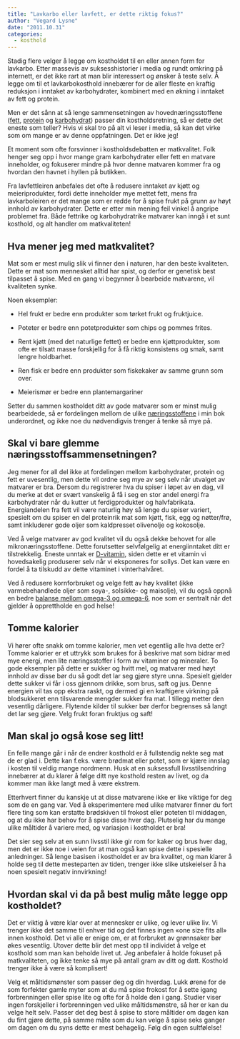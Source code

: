 ```yaml
---
title: "Lavkarbo eller lavfett, er dette riktig fokus?"
author: "Vegard Lysne"
date: "2011.10.31"
categories:
  - kosthold
---
```


Stadig flere velger å legge om kostholdet til en eller annen form for lavkarbo. Etter massevis av suksesshistorier i media og rundt omkring på internett, er det ikke rart at man blir interessert og ønsker å teste selv. Å legge om til et lavkarbokosthold innebærer for de aller fleste en kraftig reduksjon i inntaket av karbohydrater, kombinert med en økning i inntaket av fett og protein.

Men er det sånn at så lenge sammensetningen av hovednæringsstoffene ([fett](http://www.friskogfunksjonell.no/fett/), [protein](http://www.friskogfunksjonell.no/protein/) og [karbohydrat](http://www.friskogfunksjonell.no/karbohydrater/)) passer din kostholdsretning, så er dette det eneste som teller? Hvis vi skal tro på alt vi leser i media, så kan det virke som om mange er av denne oppfatningen. Det er ikke jeg!

Et moment som ofte forsvinner i kostholdsdebatten er matkvalitet. Folk henger seg opp i hvor mange gram karbohydrater eller fett en matvare inneholder, og fokuserer mindre på hvor denne matvaren kommer fra og hvordan den havnet i hyllen på butikken.

Fra lavfettleiren anbefales det ofte å redusere inntaket av kjøtt og meieriprodukter, fordi dette inneholder mye mettet fett, mens fra lavkarboleiren er det mange som er redde for å spise frukt på grunn av høyt innhold av karbohydrater. Dette er etter min mening feil vinkel å angripe problemet fra. Både fettrike og karbohydratrike matvarer kan inngå i et sunt kosthold, og alt handler om matkvaliteten!

## Hva mener jeg med matkvalitet?

Mat som er mest mulig slik vi finner den i naturen, har den beste kvaliteten. Dette er mat som mennesket alltid har spist, og derfor er genetisk best tilpasset å spise. Med en gang vi begynner å bearbeide matvarene, vil kvaliteten synke.

Noen eksempler:

-   Hel frukt er bedre enn produkter som tørket frukt og fruktjuice.

-   Poteter er bedre enn potetprodukter som chips og pommes frites.

-   Rent kjøtt (med det naturlige fettet) er bedre enn kjøttprodukter, som ofte er tilsatt masse forskjellig for å få riktig konsistens og smak, samt lengre holdbarhet.

-   Ren fisk er bedre enn produkter som fiskekaker av samme grunn som over.

-   Meierismør er bedre enn plantemargariner

Setter du sammen kostholdet ditt av gode matvarer som er minst mulig bearbeidede, så er fordelingen mellom de ulike [næringsstoffene](http://www.friskogfunksjonell.no/naeringsstoffene/ "Artikkelserie om Næringsstoffene") i min bok underordnet, og ikke noe du nødvendigvis trenger å tenke så mye på.

## Skal vi bare glemme næringsstoffsammensetningen?

Jeg mener for all del ikke at fordelingen mellom karbohydrater, protein og fett er uvesentlig, men dette vil ordne seg mye av seg selv når utvalget av matvarer er bra. Dersom du registrerer hva du spiser i løpet av en dag, vil du merke at det er svært vanskelig å få i seg en stor andel energi fra karbohydrater når du kutter ut ferdigprodukter og halvfabrikata. Energiandelen fra fett vil være naturlig høy så lenge du spiser variert, spesielt om du spiser en del proteinrik mat som kjøtt, fisk, egg og nøtter/frø, samt inkluderer gode oljer som kaldpresset olivenolje og kokosolje.

Ved å velge matvarer av god kvalitet vil du også dekke behovet for alle mikronæringsstoffene. Dette forutsetter selvfølgelig at energiinntaket ditt er tilstrekkelig. Eneste unntak er [D-vitamin](http://www.friskogfunksjonell.no/d-vitamin/ "D-vitamin"), siden dette er et vitamin vi hovedsakelig produserer selv når vi eksponeres for sollys. Det kan være en fordel å ta tilskudd av dette vitaminet i vinterhalvåret.

Ved å redusere kornforbruket og velge fett av høy kvalitet (ikke varmebehandlede oljer som soya-, solsikke- og maisolje), vil du også oppnå en bedre [balanse mellom omega-3 og omega-6](http://www.friskogfunksjonell.no/omega-3-og-omega-6-i-kostholdet/ "Omega-3 og Omega-6 i kostholdet"), noe som er sentralt når det gjelder å opprettholde en god helse!

## Tomme kalorier

Vi hører ofte snakk om tomme kalorier, men vet egentlig alle hva dette er? Tomme kalorier er et uttrykk som brukes for å beskrive mat som bidrar med mye energi, men lite næringsstoffer i form av vitaminer og mineraler. To gode eksempler på dette er sukker og hvitt mel, og matvarer med høyt innhold av disse bør du så godt det lar seg gjøre styre unna. Spesielt gjelder dette sukker vi får i oss gjennom drikke, som brus, saft og jus. Denne energien vil tas opp ekstra raskt, og dermed gi en kraftigere virkning på blodsukkeret enn tilsvarende mengder sukker fra mat. I tillegg metter den vesentlig dårligere. Flytende kilder til sukker bør derfor begrenses så langt det lar seg gjøre. Velg frukt foran fruktjus og saft!

## Man skal jo også kose seg litt!

En felle mange går i når de endrer kosthold er å fullstendig nekte seg mat de er glad i. Dette kan f.eks. være brødmat eller potet, som er kjære innslag i kosten til veldig mange nordmenn. Husk at en suksessfull livsstilsendring innebærer at du klarer å følge ditt nye kosthold resten av livet, og da kommer man ikke langt med å være ekstrem.

Etterhvert finner du kanskje ut at disse matvarene ikke er like viktige for deg som de en gang var. Ved å eksperimentere med ulike matvarer finner du fort flere ting som kan erstatte brødskiven til frokost eller poteten til middagen, og at du ikke har behov for å spise disse hver dag. Plutselig har du mange ulike måltider å variere med, og variasjon i kostholdet er bra!

Det sier seg selv at en sunn livsstil ikke gir rom for kaker og brus hver dag, men det er ikke noe i veien for at man også kan spise dette i spesielle anledninger. Så lenge basisen i kostholdet er av bra kvalitet, og man klarer å holde seg til dette mesteparten av tiden, trenger ikke slike utskeielser å ha noen spesielt negativ innvirkning!

## Hvordan skal vi da på best mulig måte legge opp kostholdet?

Det er viktig å være klar over at mennesker er ulike, og lever ulike liv. Vi trenger ikke det samme til enhver tid og det finnes ingen «one size fits all» innen kosthold. Det vi alle er enige om, er at forbruket av grønnsaker bør økes vesentlig. Utover dette blir det mest opp til individet å velge et kosthold som man kan beholde livet ut. Jeg anbefaler å holde fokuset på matkvaliteten, og ikke tenke så mye på antall gram av ditt og datt. Kosthold trenger ikke å være så komplisert!

Velg et måltidsmønster som passer deg og din hverdag. Lukk ørene for de som forfekter gamle myter som at du må spise frokost for å sette igang forbrenningen eller spise lite og ofte for å holde den i gang. Studier viser ingen forskjeller i forbrenningen ved ulike måltidsmønstre, så her er kan du velge helt selv. Passer det deg best å spise to store måltider om dagen kan du fint gjøre dette, på samme måte som du kan velge å spise seks ganger om dagen om du syns dette er mest behagelig. Følg din egen sultfølelse!
